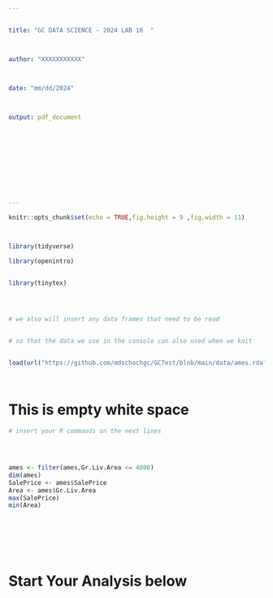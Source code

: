---


title: "GC DATA SCIENCE - 2024 LAB 16  "  



author: "XXXXXXXXXXX"  



date: "mm/dd/2024"  



output: pdf_document











---











```{r include = FALSE, warning = FALSE, results = FALSE}















knitr::opts_chunk$set(echo = TRUE,fig.height = 9 ,fig.width = 11)



library(tidyverse)

library(openintro)


library(tinytex)




# we also will insert any data frames that need to be read


# so that the data we use in the console can also used when we knit


load(url("https://github.com/mdschochgc/GCTest/blob/main/data/ames.rda?raw=true"))




```


# This is empty white space 



```{r "TEST", error = TRUE, warning = FALSE}





# insert your R commands on the next lines



 
ames <- filter(ames,Gr.Liv.Area <= 4000)
dim(ames)
SalePrice <- ames$SalePrice 
Area <- ames$Gr.Liv.Area
max(SalePrice)
min(Area)








```



# Start Your Analysis below



  